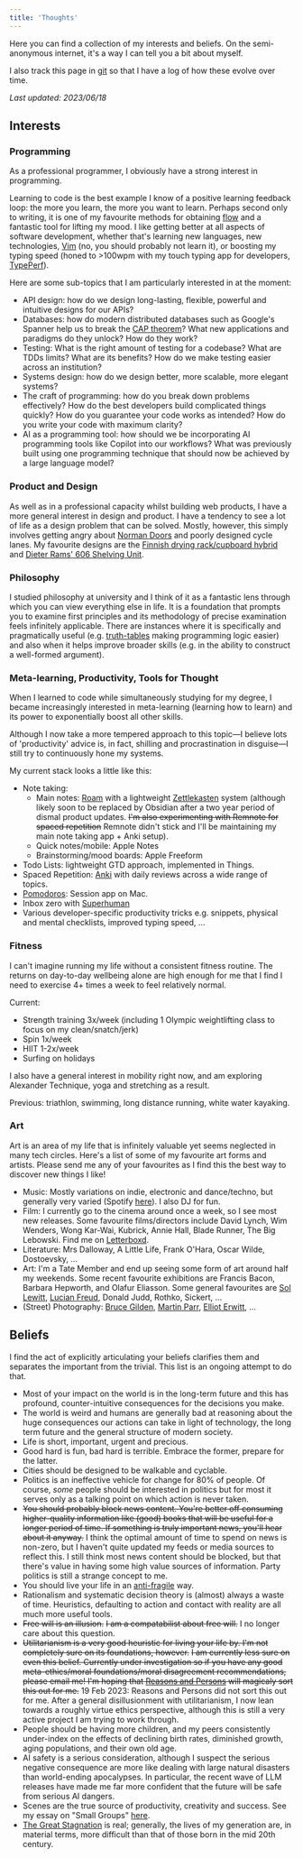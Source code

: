 ```yaml
---
title: 'Thoughts'
---
```


Here you can find a collection of my interests and beliefs. On the
semi-anonymous internet, it's a way I can tell you a bit about myself.

I also track this page in
[git](https://github.com/mulholo/jmulholland-dot-com/) so that I have
a log of how these evolve over time.

_Last updated: 2023/06/18_

## Interests

### Programming

As a professional programmer, I obviously have a strong interest in
programming.

Learning to code is the best example I know of a positive learning
feedback loop: the more you learn, the more you want to learn. Perhaps
second only to writing, it is one of my favourite methods for
obtaining
[flow](https://en.wikipedia.org/wiki/Mihaly_Csikszentmihalyi#Flow) and
a fantastic tool for lifting my mood. I like getting better at all
aspects of software development, whether that's learning new
languages, new technologies, [Vim](https://vim.org) (no, you should
probably not learn it), or boosting my typing speed (honed to >100wpm
with my touch typing app for developers,
[TypePerf](https://typeperf.com)).

Here are some sub-topics that I am particularly interested in at the
moment:

- API design: how do we design long-lasting, flexible, powerful and
  intuitive designs for our APIs?
- Databases: how do modern distributed databases such as Google's
  Spanner help us to break the
  [CAP theorem](https://en.wikipedia.org/wiki/CAP_theorem)? What new
  applications and paradigms do they unlock? How do they work?
- Testing: What is the right amount of testing for a codebase? What
  are TDDs limits? What are its benefits? How do we make testing
  easier across an institution?
- Systems design: how do we design better, more scalable, more elegant
  systems?
- The craft of programming: how do you break down problems
  effectively? How do the best developers build complicated things
  quickly? How do you guarantee your code works as intended? How do
  you write your code with maximum clarity?
- AI as a programming tool: how should we be incorporating AI
  programming tools like Copilot into our workflows? What was
  previously built using one programming technique that should now be
  achieved by a large language model?

### Product and Design

As well as in a professional capacity whilst building web products, I
have a more general interest in design and product. I have a tendency
to see a lot of life as a design problem that can be solved. Mostly,
however, this simply involves getting angry about
[Norman Doors](https://www.youtube.com/watch?v=yY96hTb8WgI) and poorly
designed cycle lanes. My favourite designs are the
[Finnish drying rack/cupboard hybrid](https://99percentinvisible.org/article/finnish-dishes-simple-nordic-design-beats-dishwashers-drying-racks/)
and [Dieter Rams' 606 Shelving Unit](https://www.vitsoe.com/gb/606).

### Philosophy

I studied philosophy at university and I think of it as a fantastic
lens through which you can view everything else in life. It is a
foundation that prompts you to examine first principles and its
methodology of precise examination feels infinitely applicable. There
are instances where it is specifically and pragmatically useful (e.g.
[truth-tables](https://en.wikipedia.org/wiki/Truth_table) making
programming logic easier) and also when it helps improve broader
skills (e.g. in the ability to construct a well-formed argument).

### Meta-learning, Productivity, Tools for Thought

When I learned to code while simultaneously studying for my degree, I
became increasingly interested in meta-learning (learning how to
learn) and its power to exponentially boost all other skills.

Although I now take a more tempered approach to this topic—I believe
lots of 'productivity' advice is, in fact, shilling and
procrastination in disguise—I still try to continuously hone my
systems.

My current stack looks a little like this:

- Note taking:
  - Main notes: [Roam](https://roamresearch.com/) with a lightweight
    [Zettlekasten](https://en.wikipedia.org/wiki/Zettelkasten) system
    (although likely soon to be replaced by Obsidian after a two year
    period of dismal product updates. ~~I'm also experimenting with
    Remnote for spaced repetition~~ Remnote didn't stick and I'll be
    maintaining my main note taking app + Anki setup).
  - Quick notes/mobile: Apple Notes
  - Brainstorming/mood boards: Apple Freeform
- Todo Lists: lightweight GTD approach, implemented in Things.
- Spaced Repetition: [Anki](https://ankiweb.net) with daily reviews
  across a wide range of topics.
- [Pomodoros](https://en.wikipedia.org/wiki/Pomodoro_Technique):
  Session app on Mac.
- Inbox zero with [Superhuman](https://superhuman.com/)
- Various developer-specific productivity tricks e.g. snippets,
  physical and mental checklists, improved typing speed, ...

### Fitness

I can't imagine running my life without a consistent fitness routine.
The returns on day-to-day wellbeing alone are high enough for me that
I find I need to exercise 4+ times a week to feel relatively normal.

Current:

- Strength training 3x/week (including 1 Olympic weightlifting class
  to focus on my clean/snatch/jerk)
- Spin 1x/week
- HIIT 1-2x/week
- Surfing on holidays

I also have a general interest in mobility right now, and am exploring
Alexander Technique, yoga and stretching as a result.

Previous: triathlon, swimming, long distance running, white water
kayaking.

### Art

Art is an area of my life that is infinitely valuable yet seems
neglected in many tech circles. Here's a list of some of my favourite
art forms and artists. Please send me any of your favourites as I find
this the best way to discover new things I like!

- Music: Mostly variations on indie, electronic and dance/techno, but
  generally very varied (Spotify
  [here](https://open.spotify.com/user/mulhollandtune?si=4Oq16qZFS_uP7jf3ZWEk5A)).
  I also DJ for fun.
- Film: I currently go to the cinema around once a week, so I see most
  new releases. Some favourite films/directors include David Lynch,
  Wim Wenders, Wong Kar-Wai, Kubrick, Annie Hall, Blade Runner, The
  Big Lebowski. Find me on
  [Letterboxd](https://letterboxd.com/mulholo).
- Literature: Mrs Dalloway, A Little Life, Frank O'Hara, Oscar Wilde,
  Dostoevsky, ...
- Art: I'm a Tate Member and end up seeing some form of art around
  half my weekends. Some recent favourite exhibitions are Francis
  Bacon, Barbara Hepworth, and Olafur Eliasson. Some general
  favourites are
  [Sol Lewitt](https://en.wikipedia.org/wiki/Sol_LeWitt#Wall_drawings),
  [Lucian Freud](https://i.pinimg.com/originals/c3/99/5c/c3995c69f451cb45c5408d957402884f.jpg),
  Donald Judd, Rothko, Sickert, ...
- (Street) Photography:
  [Bruce Gilden](https://mediastore.magnumphotos.com/CoreXDoc/MAG/Media/Home2/0/d/c/8/NYC16720.jpg),
  [Martin Parr](https://www.tate.org.uk/art/images/work/P/P78/P78702_10.jpg),
  [Elliot Erwitt](https://mediastore2.magnumphotos.com/CoreXDoc/MAG/Media/Home2/5/0/d/b/NYC15335.jpg),
  ...

## Beliefs

I find the act of explicitly articulating your beliefs clarifies them
and separates the important from the trivial. This list is an ongoing
attempt to do that.

- Most of your impact on the world is in the long-term future and this
  has profound, counter-intuitive consequences for the decisions you
  make.
- The world is weird and humans are generally bad at reasoning about
  the huge consequences our actions can take in light of technology,
  the long term future and the general structure of modern society.
- Life is short, important, urgent and precious.
- Good hard is fun, bad hard is terrible. Embrace the former, prepare
  for the latter.
- Cities should be designed to be walkable and cyclable.
- Politics is an ineffective vehicle for change for 80% of people. Of
  course, _some_ people should be interested in politics but for most
  it serves only as a talking point on which action is never taken.
- ~~You should probably block news content. You're better off
  consuming higher-quality information like (good) books that will be
  useful for a longer period of time. If something is truly important
  news, you'll hear about it anyway.~~ I think the optimal amount of
  time to spend on news is non-zero, but I haven't quite updated my
  feeds or media sources to reflect this. I still think most news
  content should be blocked, but that there's value in having some
  high value sources of information. Party politics is still a strange
  concept to me.
- You should live your life in an
  [anti-fragile](https://www.amazon.co.uk/Antifragile-Things-that-Gain-Disorder/dp/0141038225)
  way.
- Rationalism and systematic decision theory is (almost) always a
  waste of time. Heuristics, defaulting to action and contact with
  reality are all much more useful tools.
- ~~Free will is an illusion.~~ ~~I am a compatabilist about free
  will.~~ I no longer care about this question.
- ~~Utilitarianism is a very good heuristic for living your life by.
  I'm not completely sure on its foundations, however.~~ ~~I am
  currently less sure on even this belief. Currently under
  investigation so if you have any good meta-ethics/moral
  foundations/moral disagreement recommendations, please email me! I'm
  hoping that
  [Reasons and Persons](https://en.wikipedia.org/wiki/Reasons_and_Persons)
  will magicaly sort this out for me.~~ 19 Feb 2023: Reasons and
  Persons did not sort this out for me. After a general
  disillusionment with utilitarianism, I now lean towards a roughly
  virtue ethics perspective, although this is still a very active
  project I am trying to work through.
- People should be having more children, and my peers consistently
  under-index on the effects of declining birth rates, diminished
  growth, aging populations, and their own old age.
- AI safety is a serious consideration, although I suspect the serious
  negative consequence are more like dealing with large natural
  disasters than world-ending apocalypses. In particular, the recent
  wave of LLM releases have made me far more confident that the future
  will be safe from serious AI dangers.
- Scenes are the true source of productivity, creativity and success.
  See my essay on "Small Groups" [here](/small-group).
- [The Great Stagnation](https://en.wikipedia.org/wiki/The_Great_Stagnation)
  is real; generally, the lives of my generation are, in material
  terms, more difficult than that of those born in the mid 20th
  century.
